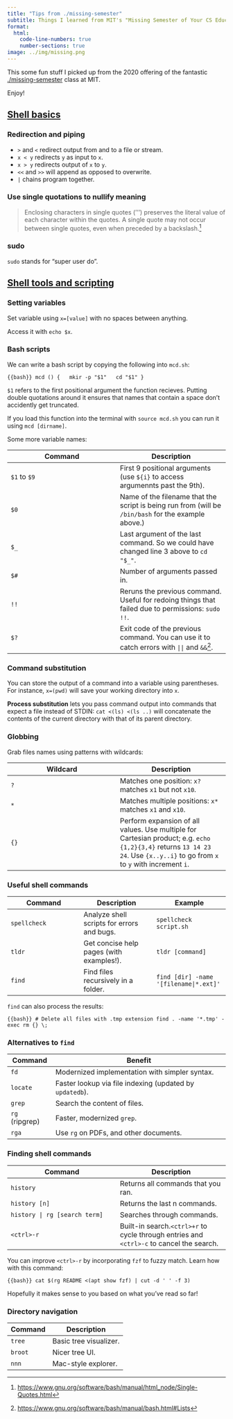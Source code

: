 ```yaml
---
title: "Tips from ./missing-semester"
subtitle: Things I learned from MIT's "Missing Semester of Your CS Education" course.
format: 
  html:
    code-line-numbers: true
    number-sections: true
image: ../img/missing.png
---
```


This some fun stuff I picked up from the 2020 offering of the fantastic [./missing-semester](https://missing.csail.mit.edu/) class at MIT. 

Enjoy!

## [Shell basics](https://missing.csail.mit.edu/2020/course-shell/)

### Redirection and piping

- `>` and `<` redirect output from and to a file or stream.
- `x < y` redirects `y` as input to `x`. 
- `x > y` redirects output of `x` to `y`.
- `<<` and `>>` will append as opposed to overwrite.
- `|` chains program together.

### Use single quotations to nullify meaning

> Enclosing characters in single quotes (‘'’) preserves the literal value of each character within the quotes. A single quote may not occur between single quotes, even when preceded by a backslash.[^1]

[^1]: <https://www.gnu.org/software/bash/manual/html_node/Single-Quotes.html>

### sudo

`sudo` stands for "super user do".

## [Shell tools and scripting](https://missing.csail.mit.edu/2020/shell-tools/)

### Setting variables

Set variable using `x=[value]` with no spaces between anything.

Access it with `echo $x`.

### Bash scripts

We can write a bash script by copying the following into `mcd.sh`:

```{{bash}}
mcd () {
  mkir -p "$1"
  cd "$1"
}
```

`$1` refers to the first positional argument the function recieves. Putting double quotations around it ensures that names that contain a space don't accidently get truncated.

If you load this function into the terminal with `source mcd.sh` you can run it using `mcd [dirname]`.

Some more variable names:

|Command|Description|
|---|---|
|`$1` to `$9`|First 9 positional arguments (use `${i}` to access argumennts past the 9th).|
|`$0`|Name of the filename that the script is being run from (will be `/bin/bash` for the example above.)|
|`$_`|Last argument of the last command. So we could have changed line 3 above to `cd "$_"`.|
|`$#`|Number of arguments passed in.|
|`!!`|Reruns the previous command. Useful for redoing things that failed due to permissions: `sudo !!`.|
|`$?`|Exit code of the previous command. You can use it to catch errors with `||` and `&&`[^2].|

[^2]: <https://www.gnu.org/software/bash/manual/bash.html#Lists>

### Command substitution

You can store the output of a command into a variable using parentheses. For instance, `x=(pwd)` will save your working directory into `x`.

**Process substitution** lets you pass command output into commands that expect a file instead of STDIN: `cat <(ls) <(ls ..)` will concatenate the contents of the current directory with that of its parent directory.

### Globbing

Grab files names using patterns with wildcards:

|Wildcard|Description|
|---|---|
|`?`|Matches one position: `x?` matches `x1` but not `x10`.|
|`*`|Matches multiple positions: `x*` matches `x1` and `x10`.|
|`{}`|Perform expansion of all values. Use multiple for Cartesian product; e.g. `echo {1,2}{3,4}` returns `13 14 23 24`. Use `{x..y..i}` to go from `x` to `y` with increment `i`.|

### Useful shell commands

|Command|Description|Example|
|---|---|---|
|`spellcheck`|Analyze shell scripts for errors and bugs.|`spellcheck script.sh`|
|`tldr`|Get concise help pages (with examples!).|`tldr [command]`|
|`find`|Find files recursively in a folder.|`find [dir] -name '[filename|*.ext]'`|

`find` can also process the results:

```{{bash}}
# Delete all files with .tmp extension
find . -name '*.tmp' -exec rm {} \;
```

### Alternatives to `find`

|Command|Benefit|
|---|---|
|`fd`|Modernized implementation with simpler syntax.|
|`locate`|Faster lookup via file indexing (updated by `updatedb`).|
|`grep`|Search the content of files.|
|`rg` (ripgrep)|Faster, modernized `grep`.|
|`rga`|Use `rg` on PDFs, and other documents.|

### Finding shell commands

|Command|Description|
|---|---|
|`history`|Returns all commands that you ran.|
|`history [n]`|Returns the last n commands.|
|`history | rg [search term]`| Searches through commands.|
|`<ctrl>-r`|Built-in search.`<ctrl>+r` to cycle through entries and `<ctrl>-c` to cancel the search.|

You can improve `<ctrl>-r` by incorporating `fzf` to fuzzy match. Learn how with this command:

```{{bash}}
cat $(rg README <(apt show fzf) | cut -d ' ' -f 3)
```

Hopefully it makes sense to you based on what you've read so far! 

### Directory navigation

|Command|Description|
|---|---|
|`tree`|Basic tree visualizer.|
|`broot`|Nicer tree UI.
|`nnn`|Mac-style explorer.|




